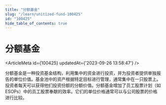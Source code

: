 ```yaml
---
title: "分额基金"
slug: "/learn/unitized-fund-100425"
id: "100425"
hide_table_of_contents: true
---
```



# 分额基金

<ArticleMeta id={100425} updatedAt={'2023-09-26 13:58:47'} />
<div className='border-solid border-b border-t-0 my-4 border-[var(--ifm-color-gray-300)]' />

分额基金是一种投资基金结构，利用集中的资金进行投资，并为投资者提供单独报告的单位价值。基金池中的资产根据特定目标进行管理，通常集中在一只股票上。投资者每天可以获得他们投资份额的分额价值。分额基金增加了员工股票计划（如 ESOPs）中的员工股票奉献的效率。它们的单位价格通常可以与公司股票的价格进行比较。
